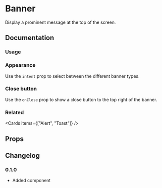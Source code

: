 
# Banner

Display a prominent message at the top of the screen.

## Documentation

### Usage

<Demo component={Usage} />

### Appearance

Use the `intent` prop to select between the different banner types.

<Demo component={AppearanceUsage} />

### Close button

Use the `onClose` prop to show a close button to the top right of the banner.

<Demo component={CloseUsage} />

### Related

<Cards items={["Alert", "Toast"]} />

## Props

<PropsTable component={Banner} />

## Changelog

### 0.1.0

- Added component
